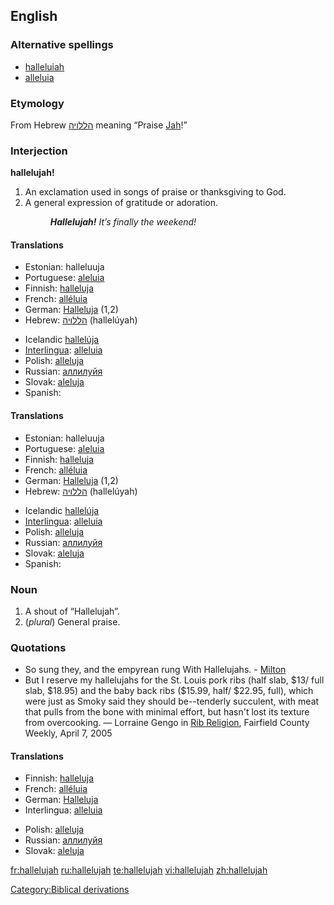 ==English==

===Alternative spellings===
*[[halleluiah]]<!--I don't know this one...--><!-- It's older, I think, and more phonetic --dmh -->
*[[alleluia]]

===Etymology===
From Hebrew [[הללויה]] meaning “Praise [[Jah]]!”

===Interjection===
'''hallelujah!'''

# An exclamation used in songs of praise or thanksgiving to God.
# A general expression of gratitude or adoration.
#: '''''Hallelujah!''' It’s finally the weekend!''

<!-- originally fi fr ia sk were under a "noun and interjection" heading, please make any corrections -->

====Translations====
{{trans-top|praise Jah}}
*Estonian: halleluuja
*Portuguese: [[aleluia]]
*Finnish: [[halleluja]]
*French: [[alléluia]]
*German: [[Halleluja]] (1,2)
*Hebrew: [[הללויה]] (hallelúyah)
{{trans-mid}}
*Icelandic [[hallelúja]]
*[[Interlingua]]: [[alleluia#Interlingua|alleluia]]
*Polish: [[alleluja]]
*Russian: [[аллилуйя]]
*Slovak: [[aleluja]]
*Spanish: {{t|es|aleluya|f}}
{{trans-bottom}}

====Translations====
{{trans-top|exclamation of gratitude (please check these translations)}}
*Estonian: halleluuja
*Portuguese: [[aleluia]]
*Finnish: [[halleluja]]
*French: [[alléluia]]
*German: [[Halleluja]] (1,2)
*Hebrew: [[הללויה]] (hallelúyah)
{{trans-mid}}
*Icelandic [[hallelúja]]
*[[Interlingua]]: [[alleluia#Interlingua|alleluia]]
*Polish: [[alleluja]]
*Russian: [[аллилуйя]]
*Slovak: [[aleluja]]
*Spanish: {{t|es|aleluya|f}}
{{trans-bottom}}

===Noun===
{{en-noun}}

# A shout of “Hallelujah”.
# (''plural'') General praise.

===Quotations===
*So sung they, and the empyrean rung With Hallelujahs. - [[Milton]]
*But I reserve my hallelujahs for the St. Louis pork ribs (half slab, $13/ full slab, $18.95) and the baby back ribs ($15.99, half/ $22.95, full), which were just as Smoky said they should be--tenderly succulent, with meat that pulls from the bone with minimal effort, but hasn't lost its texture from overcooking. &mdash; Lorraine Gengo in [http://www.fairfieldweekly.com/gbase/Dining/content?oid=oid:106817 Rib Religion], Fairfield County Weekly, April 7, 2005

<!-- originally fi fr ia sk were under a "noun and interjection" heading, please make any corrections -->

====Translations====
{{rfc-trans}}
{{top}}
*Finnish: [[halleluja]]
*French: [[alléluia]]
*German: [[Halleluja]] {{n}}
*Interlingua: [[alleluia#Interlingua|alleluia]]
{{mid}}
*Polish: [[alleluja]]
*Russian: [[аллилуйя]]
*Slovak: [[aleluja]]
{{bottom}}

[[Category:Biblical derivations]]

[[fr:hallelujah]]
[[ru:hallelujah]]
[[te:hallelujah]]
[[vi:hallelujah]]
[[zh:hallelujah]]